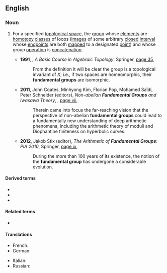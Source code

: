 ==English==
{{wikipedia}}

===Noun===
{{en-noun}}

# {{lb|en|topology}} For a specified [[topological space]], the [[group]] whose [[element]]s are [[homotopy]] [[class]]es of loops ([[image]]s of some arbitrary [[closed]] [[interval]] whose [[endpoint]]s are both [[map]]ped to a designated [[point]]) and whose group [[operation]] is [[concatenation]].
#* '''1991''', {{w|William S. Massey}}, ''A Basic Course in Algebraic Topology'', Springer, [https://books.google.com.au/books?id=svbU9nxi2xQC&pg=PA35&dq=%22fundamental+group%22%7C%22fundamental+groups%22&hl=en&newbks=1&newbks_redir=0&sa=X&ved=2ahUKEwimjaOYhM3tAhX94zgGHcQdA7AQ6AEwEnoECD8QAg#v=onepage&q=%22fundamental%20group%22%7C%22fundamental%20groups%22&f=false page 35],
#*: From the definition it will be clear the group is a topological invariant of ''X''; i.e., if two spaces are homeomorphic, their '''fundamental groups''' are isomorphic.
#* '''2011''', John Coates, Minhyong Kim, Florian Pop, Mohamed Saïdi, Peter Schneider (editors), ''Non-abelian '''Fundamental Groups''' and Iwasawa Theory'', {{w|Cambridge University Press}}, [https://books.google.com.au/books?id=IE1ntkuVdGgC&pg=PR7&dq=%22fundamental+group%22%7C%22fundamental+groups%22&hl=en&newbks=1&newbks_redir=0&sa=X&ved=2ahUKEwimjaOYhM3tAhX94zgGHcQdA7AQ6AEwB3oECCgQAg#v=onepage&q=%22fundamental%20group%22%7C%22fundamental%20groups%22&f=false page vii],
#*: Therein came into focus the far-reaching vision that the perspective of non-abelian '''fundamental groups''' could lead to a fundamentally new understanding of deep arithmetic phenomena, including the arithmetic theory of moduli and Diophantine finiteness on hyperbolic curves.
#* '''2012''', Jakob Stix (editor), ''The Arithmetic of '''Fundamental Groups''': PIA 2010'', Springer, [https://books.google.com.au/books?id=0qKgVKmQ4PIC&pg=PR9&dq=%22fundamental+group%22%7C%22fundamental+groups%22&hl=en&newbks=1&newbks_redir=0&sa=X&ved=2ahUKEwimjaOYhM3tAhX94zgGHcQdA7AQ6AEwBnoECCcQAg#v=onepage&q=%22fundamental%20group%22%7C%22fundamental%20groups%22&f=false page ix],
#*: During the more than 100 years of its existence, the notion of the '''fundamental group''' has undergone a considerable evolution.

====Derived terms====
* {{l|en|algebraic fundamental group}}
* {{l|en|étale fundamental group}}
* {{l|en|orbifold fundamental group}}

====Related terms====
* {{l|en|fundamental groupoid}}

====Translations====
{{trans-top|group of equivalence classes of the homotopies of loops in a given topological space}}
* French: {{t|fr|groupe fondamental|m}}
* German: {{t|de|Fundamentalgruppe|f}}
{{trans-mid}}
* Italian: {{t|it|gruppo fondamentale|m}}
* Russian: {{t|ru|фундаментальная группа|f}}
{{trans-bottom}}
